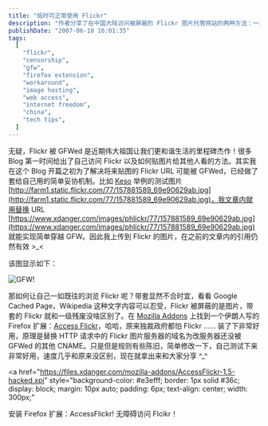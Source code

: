 ```yaml
---
title: "临时可正常使用 Flickr"
description: "作者分享了在中国大陆访问被屏蔽的 Flickr 图片托管网站的两种方法：一是通过作者自己设计的 URL 替换机制，二是推荐安装一个由伊朗人开发的 Firefox 扩展程序 AccessFlickr，通过替换域名来避开网络审查。"
publishDate: "2007-06-10 16:01:35"
tags:
  [
    "flickr",
    "censorship",
    "gfw",
    "firefox extension",
    "workaround",
    "image hosting",
    "web access",
    "internet freedom",
    "china",
    "tech tips",
  ]
---
```


无疑，Flickr 被 GFWed 是近期伟大祖国让我们更和谐生活的里程碑杰作！很多 Blog 第一时间给出了自己访问 Flickr 以及如何贴图片给其他人看的方法。其实我在这个 Blog 开篇之初为了解决将来贴图的 Flickr URL 可能被 GFWed，已经做了套给自己用的简单妥协机制。比如 [Keso](http://blog.donews.com/keso/archive/2007/06/08/1173239.aspx) 举例的测试图片 [http://farm1.static.flickr.com/77/157881589_69e90629ab.jpg](http://farm1.static.flickr.com/77/157881589_69e90629ab.jpg)，我文章内就用替换 URL [https://www.xdanger.com/images/phlickr/77/157881589_69e90629ab.jpg](https://www.xdanger.com/images/phlickr/77/157881589_69e90629ab.jpg) 就能实现简单穿越 GFW。因此我上传到 Flickr 的图片，在之前的文章内的引用仍然有效 \>\_\<

该图显示如下：

![GFW!](http://files.xdanger.com/phlickr/77/157881589_69e90629ab.jpg)

那如何让自己一如既往的浏览 Flickr 呢？带套显然不合时宜，看看 Google Cached Page，Wikipedia 这种文字内容可以忍受，Flickr 被屏蔽的是图片，带套的 Flickr 就和一级残废没啥区别了。在 [Mozilla Addons](https://addons.mozilla.com/) 上找到一个伊朗人写的 Firefox 扩展：[Access Flickr](https://addons.mozilla.org/en-US/firefox/addon/4286)，哈哈，原来独裁政府都怕 Flickr …… 装了下非常好用，原理是替换 HTTP 请求中的 Flickr 图片服务器的域名为改服务器还没被 GFWed 的其他 CNAME。只是但是规则有些陈旧，简单修改一下，自己测试下来非常好用，速度几乎和原来没区别，现在就拿出来和大家分享 ^\_^

<a
  href="https://files.xdanger.com/mozilla-addons/AccessFlickr-1.5-hacked.xpi"
  style="background-color: #e3efff; border: 1px solid #36c; display: block; margin: 10px auto; padding: 6px; text-align: center; width: 300px;"
>
  安装 Firefox 扩展：AccessFlickr! 无障碍访问 Flcikr！
</a>

